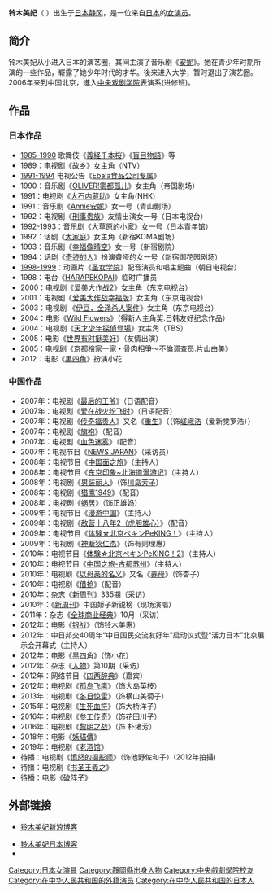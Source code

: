 {{藝人
|姓名 = 铃木 美妃
|类型 = 女演员
|图片 = 
|图片尺寸 = 
|图片简介 = 
|本名 = 鈴木 奈央
|外文名 = 
|外文 =  
|罗马拼音 = Suzuki Miki
|英文名 = 
|昵称 = 
|其他艺名 = 
|国籍 = {{JPN}}
|民族 = 
|籍贯 = 
|出生日期 = {{Birth date and age|1980|11|17}}
|出生地点 = {{JPN}}[[靜岡縣|靜岡縣]]
|逝世日期 = 
|逝世地点 = 
|职业 = [[演員|演員]]，[[主持人|主持人]]
|语言 = 
|教育程度 = 
|母校 = [[中央戲劇學院|中央戲劇學院]]表演系(进修班)
|宗教信仰 =
|配偶 = 
|儿女 = 
|父母 = 
|出道作 = 
|出道日期 = 
|代表作 = 
|活跃年代 = 
|经纪公司 = 
|网站 = 
|相关团体 = 
|奖项 = 
|IMDb = 
}}
{{japanese|japanese=鈴木美妃|kana=すずき みき|romaji=Suzuki Miki}}
'''铃木美妃'''（{{bd|1980年|11月17日|}} ）出生于[[日本|日本]][[静冈|静冈]]，是一位来自[[日本|日本]]的[[女演员|女演员]]。

==简介==
铃木美妃从小进入日本的演艺圈，其间主演了音乐剧《[[安妮|安妮]]》。她在青少年时期所演的一些作品，崭露了她少年时代的才华。後来进入大学，暂时退出了演艺圈。
2006年来到中国北京，進入[[中央戏剧学院|中央戏剧学院]]表演系(进修班)。

==作品==
===日本作品===
*[[1985-1990|1985-1990]] 歌舞伎《[[義経千本桜|義経千本桜]]》《[[盲目物語|盲目物語]]》等
*1989：电视剧《[[故乡|故乡]]》女主角（NTV）
*[[1991-1994|1991-1994]] 电视公告《[[Ebala食品公司专属|Ebala食品公司专属]]》
*1990：音乐剧《[[OLIVER!雾都孤儿|OLIVER!雾都孤儿]]》女主角（帝国剧场）
*1991：电视剧《[[大石内蔵助|大石内蔵助]]》女主角(NHK)
*1991：音乐剧《[[Annie安妮|Annie安妮]]》女一号（青山剧场）
*1992：电视剧《[[刑事贵族|刑事贵族]]》友情出演女一号（日本电视台）
*[[1992-1993|1992-1993]]：音乐剧《[[大草原的小家|大草原的小家]]》女一号（日本青年馆）
*1992：话剧《[[大家庭|大家庭]]》女主角（新宿KOMA剧场）
*1993：音乐剧《[[幸福像晴空|幸福像晴空]]》女一号（新宿剧院）
*1994：话剧《[[奇迹的人|奇迹的人]]》扮演聋哑的女一号（新宿御花园剧场）
*[[1998-1999|1998-1999]]：动画片《[[圣女学院|圣女学院]]》配音演员和唱主题曲（朝日电视台）
*1998：电台《[[HARAPEKOPAI|HARAPEKOPAI]]》临时广播员 　
*2000：电视剧《[[爱美大作战2|爱美大作战2]]》女主角（东京电视台）
*2001：电视剧《[[爱美大作战幸福版|爱美大作战幸福版]]》女主角（东京电视台）
*2003：电视剧 《[[伊豆，金泽杀人案件|伊豆，金泽杀人案件]]》女主角（东京电视台）
*2004：电影《[[Wild_Flowers|Wild Flowers]]》（得新人主角奖.日韩友好纪念作品）
*2004：电视剧《[[天才少年探偵登場|天才少年探偵登場]]》女主角（TBS）
*2005：电影《[[世界有时挺美好|世界有时挺美好]]》（友情出演）
*2005：电视剧《京都檜家一家・骨肉相爭～不倫调查员.片山由美》
*2012：电影《[[黑四角|黑四角]]》扮演小花

===中国作品===
*2007年：电视剧《[[最后的王爷|最后的王爷]]》（日语配音）
*2007年：电视剧《[[爱在战火纷飞时|爱在战火纷飞时]]》（日语配音）
*2007年：电视剧《[[传奇福贵人|传奇福贵人]]》又名《[[重生_(电视剧)|重生]]》（（饰[[嵯峨浩|嵯峨浩]]（爱新觉罗浩））
*2007年：电视剧《[[旗袍_(电视剧)|旗袍]]》（配音）
*2007年：电视剧《[[血色迷雾|血色迷雾]]》（配音）
*2007年：电视节目《[[NEWS_JAPAN|NEWS JAPAN]]》（采访员）
*2008年：电视节目《[[中国面之旅|中国面之旅]]》（主持人）
*2008年：电视节目《[[东京印象~北海道漫游记|东京印象~北海道漫游记]]》（主持人）
*2008年：电视剧《[[男装丽人|男装丽人]]》（饰[[川岛芳子|川岛芳子]]）
*2008年：电视剧《[[猎鹰1949|猎鹰1949]]》（配音）
*2008年：电视剧《[[蜗居|蜗居]]》（饰正雄妈）
*2009年：电视节目《[[漫游中国|漫游中国]]》（主持人）
*2009年：电视剧《[[虎胆雄心|敌营十八年2（虎胆雄心）]]》（配音）
*2009年：电视节目《[[体験☆北京ペキンPeKING！|体験☆北京ペキンPeKING！]]》（主持人）
*2009年：电视剧《[[神探狄仁杰|神断狄仁杰]]》（饰有则理惠）
*2010年：电视节目《[[体験☆北京ペキンPeKING！2|体験☆北京ペキンPeKING！2]]》（主持人）
*2010年：电视节目《[[中国之旅-古都苏州|中国之旅-古都苏州]]》（主持人）
*2010年：电视剧《[[以母亲的名义|以母亲的名义]]》又名《[[养母|养母]]》（饰杏子）
*2010年：电视剧《[[借抢|借抢]]》（配音）
*2010年：杂志《[[新周刊|新周刊]]》335期（采访）
*2010年：《[[新周刊|新周刊]]》中国娇子新锐榜（现场演唱）
*2011年：杂志《[[全球商业经典|全球商业经典]]》10月（采访）
*2012年：电影《[[银战|银战]]》（饰铃木美惠）
*2012年：中日邦交40周年“中日国民交流友好年”启动仪式暨“活力日本”北京展示会开幕式（主持人）
*2012年：电影《[[黑四角|黑四角]]》（饰小花）
*2012年：杂志《[[人物|人物]]》第10期（采访）
*2012年：网络节目《[[四两辞典|四两辞典]]》（嘉宾）
*2012年：电视剧《[[孤岛飞鹰|孤岛飞鹰]]》（饰大岛英枝）
*2013年：电视剧《[[冬日惊雷|冬日惊雷]]》（饰横山美菊子）
*2015年：电视剧《[[生死血符|生死血符]]》（饰大桥洋子）
*2016年：电视剧《[[参工传奇|参工传奇]]》（饰花田川子）
*2016年：电视剧《[[黎明之战|黎明之战]]》（饰 朴渚芳）
*2018年：电影《[[妖貓傳|妖貓傳]]》
*2019年：电视剧《[[老酒馆|老酒馆]]》
*待播：电视剧《[[愤怒的摄影师|愤怒的摄影师]]》（饰池野佐和子）(2012年拍攝)
*待播：电视剧《[[书圣王羲之|书圣王羲之]]》
*待播：电影《[[破阵子|破阵子]]》

==外部链接==
*{{zh-cn}}[http://blog.sina.com.cn/lingmunaiyang 铃木美妃新浪博客] {{Wayback|url=http://blog.sina.com.cn/lingmunaiyang |date=20090918173109 }}
*[http://lingmu.blog.shinobi.jp/ 铃木美妃日本博客] {{Wayback|url=http://lingmu.blog.shinobi.jp/ |date=20090727194113 }}
*{{zh-cn}}{{Sinaweibo|lingmu}}

{{DEFAULTSORT:S}}
[[Category:日本女演員|Category:日本女演員]]
[[Category:靜岡縣出身人物|Category:靜岡縣出身人物]]
[[Category:中央戲劇學院校友|Category:中央戲劇學院校友]]
[[Category:在中华人民共和国的外籍演员|Category:在中华人民共和国的外籍演员]]
[[Category:在中华人民共和国的日本人|Category:在中华人民共和国的日本人]]